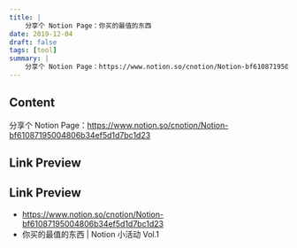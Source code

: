 ```yaml
---
title: |
    分享个 Notion Page：你买的最值的东西
date: 2019-12-04
draft: false
tags: [tool]
summary: |
    分享个 Notion Page：https://www.notion.so/cnotion/Notion-bf61087195004806b34ef5d1d7bc1d23
---
```


## Content

分享个 Notion Page：https://www.notion.so/cnotion/Notion-bf61087195004806b34ef5d1d7bc1d23

## Link Preview

## Link Preview

- https://www.notion.so/cnotion/Notion-bf61087195004806b34ef5d1d7bc1d23
- 你买的最值的东西 | Notion 小活动 Vol.1
